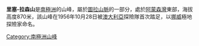 {{coord|66|47|S|50|40|E|display=title}}

'''里塞-拉森山'''是[[南極洲|南極洲]]的山峰，屬於[[圖拉山脈|圖拉山脈]]的一部分，處於[[阿蒙森灣_(南極洲)|阿蒙森灣]]東部，海拔高度870米，該山峰在1956年10月28日被[[澳大利亞|澳大利亞]]探險隊首次踏足，以[[挪威|挪威]]極地探險家命名。

{{Antarctica-geo-stub}}
[[Category:南極洲山峰|Category:南極洲山峰]]